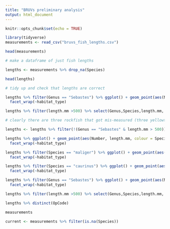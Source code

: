 ```yaml
---
title: "BRUVs preliminary analysis"
output: html_document
---
```


```r
knitr::opts_chunk$set(echo = TRUE)
```


```r
library(tidyverse)
measurements <- read_csv("bruvs_fish_lengths.csv")

head(measurements)

# make a dataframe of just fish lengths

lengths <- measurements %>% drop_na(Species)

head(lengths)

# tidy up and check that lengths are correct

lengths %>% filter(Genus == "Sebastes") %>% ggplot() + geom_point(aes(Number, length.mm, colour = Species), show.legend = F) +
  facet_wrap(~habitat_type)

lengths %>% filter(length.mm >500) %>% select(Genus,Species,length.mm, OpCode) %>% print(n=39)

# clearly there are three rockfish that got mis-measured (three yellowtails probably because they are in schools and were far away) so we will remove them

lengths <- lengths %>% filter(!(Genus == "Sebastes" & length.mm > 500))

```


```r
lengths %>% ggplot() + geom_point(aes(Number, length.mm, colour = Species), show.legend = F) +
  facet_wrap(~habitat_type)

lengths %>% filter(Species == "maliger") %>% ggplot() + geom_point(aes(Number, length.mm, colour = Species), show.legend = F) +
  facet_wrap(~habitat_type)

lengths %>% filter(Species == "caurinus") %>% ggplot() + geom_point(aes(Number, length.mm, colour = Species), show.legend = F) +
  facet_wrap(~habitat_type)

lengths %>% filter(Genus == "Sebastes") %>% ggplot() + geom_point(aes(Number, length.mm, colour = Species), show.legend = T) +
  facet_wrap(~habitat_type)

lengths %>% filter(length.mm >500) %>% select(Genus,Species,length.mm, OpCode) %>% print(n=39)

lengths %>% distinct(OpCode)

```

``` r

measurements 

current <- measurements %>% filter(is.na(Species))

```

